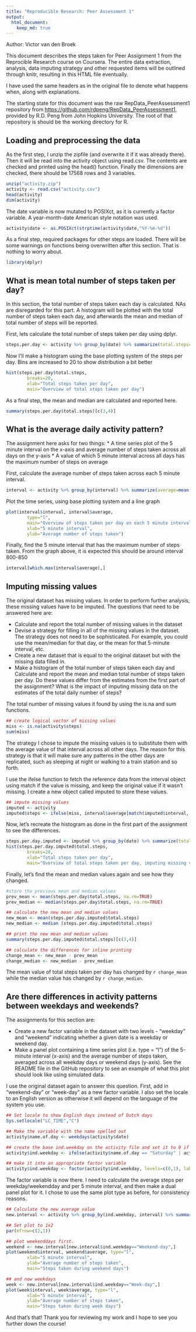 ```yaml
---
title: "Reproducible Research: Peer Assessment 1"
output: 
  html_document:
    keep_md: true
---
```


Author: Victor van den Broek


This document describes the steps taken for Peer Assignment 1 from the Reprocible Research course on Coursera. The entire data extraction, analysis, data imputing strategy and other requested items will be outlined through knitr, resulting in this HTML file eventually.

I have used the same headers as in the original file to denote what happens when, along with explanations. 

The starting state for this document was the raw RepData_PeerAssessment1 repository from <https://github.com/rdpeng/RepData_PeerAssessment1>, provided by R.D. Peng from John Hopkins University. The root of that repository is should be the working directory for R.


## Loading and preprocessing the data

As the first step, I unzip the zipfile (and overwrite it if it was already there). Then it will be read into the activity object using read.csv. The contents are checked and printed using the head() function. Finally the dimensions are checked, there should be 17568 rows and 3 variables.
```r
unzip("activity.zip")
activity <- read.csv("activity.csv")
head(activity)
dim(activity)
```

The date variable is now mutated to POSIXct, as it is currently a factor variable. A year-month-date American style notation was used.

```r
activity$date <- as.POSIXct(strptime(activity$date,"%Y-%m-%d"))
```

As a final step, required packages for other steps are loaded. There will be some warnings on functions being overwritten after this section. That is nothing to worry about.

```r
library(dplyr)
```
## What is mean total number of steps taken per day?

In this section, the total number of steps taken each day is calculated. NAs are disregarded for this part. A histogram will be plotted with the total number of steps taken each day, and afterwards the mean and median of total number of steps will be reported.

First, lets calculate the total number of steps taken per day using dplyr.

```r
steps.per.day <- activity %>% group_by(date) %>% summarize(total.steps=sum(steps, na.rm=TRUE))
```

Now I'll make a histogram using the base plotting system of the steps per day. Bins are increased to 20 to show distribution a bit better

```r
hist(steps.per.day$total.steps, 
        breaks=20, 
        xlab="Total steps taken per day", 
        main="Overview of total steps taken per day")
```

As a final step, the mean and median are calculated and reported here.

```r
summary(steps.per.day$total.steps)[c(3,4)]
```




## What is the average daily activity pattern?

The assignment here asks for two things:
* A time series plot of the 5 minute interval on the x-axis and average number of steps taken across all days on the y-axis
* A value of which 5 minute interval across all days has the maximum number of steps on average

First, calculate the average number of steps taken across each 5 minute interval.

```r
interval <- activity %>% group_by(interval) %>% summarize(average=mean(steps, na.rm=TRUE))
```

Plot the time series, using base plotting system and a line graph

```r
plot(interval$interval, interval$average, 
        type="l",
        main="Overview of steps taken per day on each 5 minute interval",
        xlab="5 minute interval",
        ylab="Average number of steps taken")
```

Finally, find the 5 minute interval that has the maximum number of steps taken. From the graph above, it is expected this should be around interval 800-850

```r
interval[which.max(interval$average),]
```

## Imputing missing values

The original dataset has missing values. In order to perform further analysis, these missing values have to be imputed. The questions that need to be answered here are:

* Calculate and report the total number of missing values in the dataset
* Devise a strategy for filling in all of the missing values in the dataset. The strategy does not need to be sophisticated. For example, you could use the mean/median for that day, or the mean for that 5-minute interval, etc.
* Create a new dataset that is equal to the original dataset but with the missing data filled in.
* Make a histogram of the total number of steps taken each day and Calculate and report the mean and median total number of steps taken per day. Do these values differ from the estimates from the first part of the assignment? What is the impact of imputing missing data on the estimates of the total daily number of steps?

The total number of missing values it found by using the is.na and sum functions.

```r
## create logical vector of missing values
miss <- is.na(activity$steps)
sum(miss)
```

The strategy I chose to impute the missing values is to substitute them with the average value of that interval across all other days. The reason for this strategy is that it will make sure any patterns in the other days are replicated, such as sleeping at night or walking to a train station and so forth.

I use the ifelse function to fetch the reference data from the interval object using match if the value is missing, and keep the original value if it wasn't missing. I create a new object called imputed to store these values.

```r
## impute missing values
imputed <- activity
imputed$steps <- ifelse(miss, interval$average[match(imputed$interval, interval$interval)], imputed$steps)
```

Now, let's recreate the histogram as done in the first part of the assignment to see the differences.

```r
steps.per.day.imputed <- imputed %>% group_by(date) %>% summarize(total.steps=sum(steps, na.rm=TRUE))
hist(steps.per.day.imputed$total.steps, 
        breaks=20, 
        xlab="Total steps taken per day", 
        main="Overview of total steps taken per day, imputing missing values")
```

Finally, let's find the mean and median values again and see how they changed.
```r
#store the previous mean and median values
prev_mean <- mean(steps.per.day$total.steps, na.rm=TRUE)
prev_median <- median(steps.per.day$total.steps, na.rm=TRUE)

## calculate the new mean and median values
new_mean <- mean(steps.per.day.imputed$total.steps)
new_median <- median (steps.per.day.imputed$total.steps)

## print the new mean and median values
summary(steps.per.day.imputed$total.steps)[c(3,4)]

## calculate the differences for inline printing
change_mean <- new_mean - prev_mean
change_median <- new_median - prev_median
```

The mean value of total steps taken per day has changed by `r change_mean` while the median value has changed by `r change_median`.


## Are there differences in activity patterns between weekdays and weekends?

The assignments for this section are:

* Create a new factor variable in the dataset with two levels - "weekday" and "weekend" indicating whether a given date is a weekday or weekend day.
* Make a panel plot containing a time series plot (i.e. type = "l") of the 5-minute interval (x-axis) and the average number of steps taken, averaged across all weekday days or weekend days (y-axis). See the README file in the GitHub repository to see an example of what this plot should look like using simulated data.

I use the original dataset again to answer this question. First, add in "weekend-day" or "week-day" as a new factor variable. I also set the locale to an English version as otherwise it will depend on the language of the system you use.

```r
## Set locale to show English days instead of Dutch days
Sys.setlocale("LC_TIME","C")

## Make the variable with the name spelled out
activity$name.of.day <- weekdays(activity$date)

## create the base ind.weekday on the activity file and set it to 0 if it is a weekendday, and 1 if it is a weekday.
activity$ind.weekday <- ifelse(activity$name.of.day == "Saturday" | activity$name.of.day =="Sunday", 0, 1)

## make it into an appropriate factor variable
activity$ind.weekday <- factor(activity$ind.weekday, levels=c(0,1), labels=c("Weekend-day","Week-day"))
```

The factor variable is now there. I need to calculate the average steps per weekday/weekendday and per 5 minute interval, and then make a dual panel plot for it. I chose to use the same plot type as before, for consistency reasons.

```r
## Calculate the new average value
new.interval <- activity %>% group_by(ind.weekday, interval) %>% summarize(average=mean(steps, na.rm=TRUE))

## Set plot to 1x2
par(mfrow=c(2,1))

## plot weekenddays first.
weekend <- new.interval[new.interval$ind.weekday=="Weekend-day",]
plot(weekend$interval, weekend$average, type="l",
        xlab="5 minute interval",
        ylab="Average number of steps taken",
        main="Steps taken during weekend days")

## and now weekdays
week <- new.interval[new.interval$ind.weekday=="Week-day",]
plot(week$interval, week$average, type="l",
        xlab="5 minute interval",
        ylab="Average number of steps taken",
        main="Steps taken during week days")
```

And that's that! Thank you for reviewing my work and I hope to see you further down the course!
